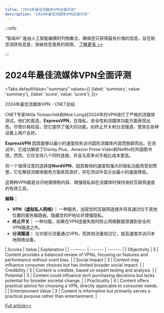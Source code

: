 ```yaml
---
title: "2024年最佳流媒体VPN全面评测"
description: "2024年最佳流媒体VPN全面评测"
---
```



:::info

“智闻AI“ 是由人工智能编撰的刊物集合，确保您只获得最有价值的信息，旨在助您消除信息差，突破信息茧房的局限。  [了解更多 >>](/)

:::

# 2024年最佳流媒体VPN全面评测


<Tabs
	defaultValue="summary"
	values={[
	{label: 'summary', value: 'summary'},
	{label: 'score', value: 'score'},
]}>
<TabItem value="summary">


2024年最佳流媒体VPN - CNET总结

CNET专家Attila Tomaschek和Moe Long对2024年的VPN进行了严格的流媒体测试。他们的首选，**ExpressVPN**，在隐私、安全性和流媒体功能方面表现出色。尽管价格较高，但它提供了强大的功能，如终止开关和分流隧道，使其在各种设备上用户友好。

**ExpressVPN** 因其能够以最小的速度损失访问国际流媒体内容而脱颖而出。在测试中，它成功解锁了Disney Plus、Amazon Prime Video和Netflix的外国图书馆。然而，它仅支持八个同时连接，并且与竞争对手相比成本更高。

另一个值得注意的选择是**NordVPN**，因其极快的速度和强大的隐私功能而受到赞誉。它在解锁流媒体服务方面表现良好，并在测试中显示出最小的速度降低。

这两种VPN都是访问地理限制内容、增强隐私和在流媒体时保持良好互联网速度的有效工具。

**解释：**
- **VPN（虚拟私人网络）：** 一种服务，加密您的互联网连接并将其通过位于其他位置的服务器路由，隐藏您的IP地址并增强隐私。
- **终止开关：** 一种功能，如果在VPN连接失败时防止网络数据泄漏到安全的VPN隧道之外。
- **分流隧道：** 允许部分流量通过VPN，而其他流量绕过它，提高速度并访问本地网络设备。
</TabItem>
<TabItem value="score">
	| Scores     | Value   | Explanation |
	| -------- | ------- | ------- |
	| Objectivity  | 5    | Content provides a balanced review of VPNs, focusing on features and performance without overt bias.    |
	| Social Impact | 3     | Content may influence consumer choices but has limited broader social impact.    |
	| Credibility    | 5    | Content is credible, based on expert testing and analysis.    |
	| Potential    | 3    | Content could influence tech purchasing decisions but lacks potential for broader societal change.    |
	| Practicality    | 4    | Content offers practical advice for choosing a VPN, directly applicable to consumer needs.    |
	| Entertainment Value    | 3    | Content is informative but primarily serves a practical purpose rather than entertainment.    |
</TabItem>
</Tabs>

[Full article>>](https://www.cnet.com/tech/services-and-software/best-vpn-for-streaming/#ftag=CAD590a51e)
